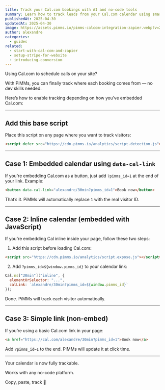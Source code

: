 ```yaml
---
title: Track your Cal.com bookings with AI and no-code tools
summary: Learn how to track leads from your Cal.com calendar using smart tools — no technical setup required.
publishedAt: 2025-04-30
updatedAt: 2025-04-30
image: https://assets.pimms.io/pimms-calcom-integration-zapier.webp?v=2
author: alexandre
categories:
  - guides
related:
  - start-with-cal-com-and-zapier
  - setup-stripe-for-website
  - introducing-conversion
---
```


Using Cal.com to schedule calls on your site?

With PiMMs, you can finally track where each booking comes from — no dev skills needed.

Here’s how to enable tracking depending on how you’ve embedded Cal.com:

---

## Add this base script

Place this script on any page where you want to track visitors:

```html
<script defer src="https://cdn.pimms.io/analytics/script.detection.js"></script>
```

---

## Case 1: Embedded calendar using `data-cal-link`

If you're embedding Cal.com as a button, just add `?pimms_id=1` at the end of your link. Example:

```html
<button data-cal-link="alexandre/30min?pimms_id=1">Book now</button>
```

That’s it. PiMMs will automatically replace `1` with the real visitor ID.

---

## Case 2: Inline calendar (embedded with JavaScript)

If you're embedding Cal inline inside your page, follow these two steps:

1. Add this script before loading Cal.com:

```html
<script src="https://cdn.pimms.io/analytics/script.expose.js"></script>
```

2. Add `?pimms_id=${window.pimms_id}` to your calendar link:

```js
Cal.ns["30min"]("inline", {
  elementOrSelector: "...",
  calLink: `alexandre/30min?pimms_id=${window.pimms_id}`
});
```

Done. PiMMs will track each visitor automatically.

---

## Case 3: Simple link (non-embed)

If you’re using a basic Cal.com link in your page:

```html
<a href="https://cal.com/alexandre/30min?pimms_id=1">Book now</a>
```

Add `?pimms_id=1` to the end. PiMMs will update it at click time.

---

Your calendar is now fully trackable.

Works with any no-code platform.

Copy, paste, track 🚀